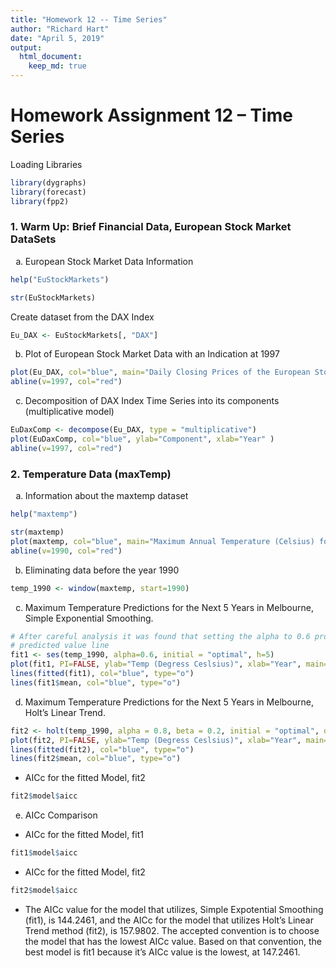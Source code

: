 ```yaml
---
title: "Homework 12 -- Time Series"
author: "Richard Hart"
date: "April 5, 2019"
output: 
  html_document:
    keep_md: true
---
```


# Homework Assignment 12 -- Time Series

Loading Libraries
```r
library(dygraphs)
library(forecast)
library(fpp2)
```

### 1. Warm Up: Brief Financial Data, European Stock Market DataSets

a. European Stock Market Data Information
```r
help("EuStockMarkets")
```

```r
str(EuStockMarkets)
```

Create dataset from the DAX Index
```r
Eu_DAX <- EuStockMarkets[, "DAX"]
```

b. Plot of European Stock Market Data with an Indication at 1997
```r
plot(Eu_DAX, col="blue", main="Daily Closing Prices of the European Stock Index, DAX (1991-1998)", ylab="European Stock Market Index DAX", xlab="Year")
abline(v=1997, col="red")
```

c. Decomposition of DAX Index Time Series into its components (multiplicative model)
```r
EuDaxComp <- decompose(Eu_DAX, type = "multiplicative")
plot(EuDaxComp, col="blue", ylab="Component", xlab="Year" )
abline(v=1997, col="red")
```


### 2. Temperature Data (maxTemp)

a. Information about the maxtemp dataset
```r
help("maxtemp")
```

```r
str(maxtemp)
plot(maxtemp, col="blue", main="Maximum Annual Temperature (Celsius) for Moorabbin Airport, 1971-2016", xlab="Year", ylab="Temp (Degress Ceslsius)")
abline(v=1990, col="red")
```


b. Eliminating data before the year 1990
```r
temp_1990 <- window(maxtemp, start=1990)
```

c. Maximum Temperature Predictions for the Next 5 Years in Melbourne, Simple Exponential Smoothing.  
```r
# After careful analysis it was found that setting the alpha to 0.6 produced the best 
# predicted value line
fit1 <- ses(temp_1990, alpha=0.6, initial = "optimal", h=5)
plot(fit1, PI=FALSE, ylab="Temp (Degress Ceslsius)", xlab="Year", main="Max Annual Temperature Predictions at Moorabbin, 1990-2021", fcol = "white", type = "o")
lines(fitted(fit1), col="blue", type="o")
lines(fit1$mean, col="blue", type="o")
```

d. Maximum Temperature Predictions for the Next 5 Years in Melbourne, Holt's Linear Trend.
```r
fit2 <- holt(temp_1990, alpha = 0.8, beta = 0.2, initial = "optimal", damped = TRUE, h = 5)
plot(fit2, PI=FALSE, ylab="Temp (Degress Ceslsius)", xlab="Year", main="Max Annual Temperature Predictions at Moorabbin, 1990-2021 (Holt)", fcol = "white", type = "o")
lines(fitted(fit2), col="blue", type="o")
lines(fit2$mean, col="blue", type="o")
```

 * AICc for the fitted Model, fit2
```r
fit2$model$aicc
```

e. AICc Comparison
 * AICc for the fitted Model, fit1
```r
fit1$model$aicc
```

 * AICc for the fitted Model, fit2
```r
fit2$model$aicc
```

 * The AICc value for the model that utilizes, Simple Expotential Smoothing (fit1), is 144.2461, and the AICc for the model that utilizes Holt's Linear Trend method (fit2), is 157.9802. The accepted convention is to choose the model that has the lowest AICc value. Based on that convention, the best model is fit1 because it's AICc value is the lowest, at 147.2461.